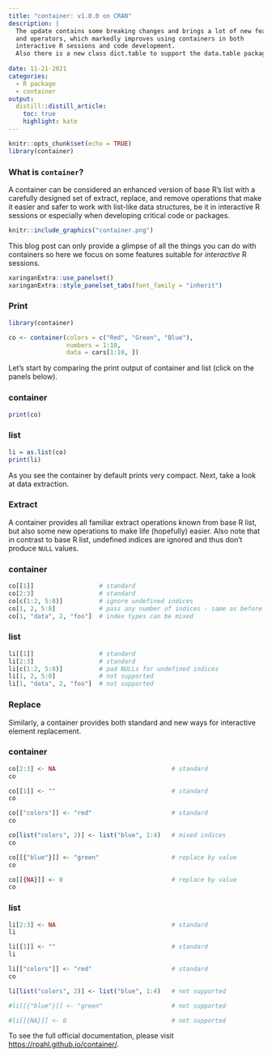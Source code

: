 ```yaml
---
title: "container: v1.0.0 on CRAN"
description: |
  The update contains some breaking changes and brings a lot of new features
  and operators, which markedly improves using containers in both 
  interactive R sessions and code development.
  Also there is a new class dict.table to support the data.table package.
  
date: 11-21-2021
categories:
  - R package
  - container
output:
  distill::distill_article:
    toc: true
    highlight: kate
---
```




```r
knitr::opts_chunk$set(echo = TRUE)
library(container)
```


### What is `container`?

<div>
A container can be considered an enhanced version of base R's list with a 
carefully designed set of extract, replace, and remove operations that make it 
easier and safer to work with list-like data structures, be it in interactive R
sessions or especially when developing critical code or packages.
</div>

<aside>
```r
knitr::include_graphics("container.png")
```

</aside>

This blog post can only provide a glimpse of all the things you can do with
containers so here we focus on some features suitable for
*interactive* R sessions.


```r
xaringanExtra::use_panelset()
xaringanExtra::style_panelset_tabs(font_family = "inherit")
```


### Print

```r
library(container)

co <- container(colors = c("Red", "Green", "Blue"),
                numbers = 1:10,
                data = cars[1:10, ])
```


Let's start by comparing the print output of container and list
(click on the panels below).

::::: {.panelset}

::: {.panel}

### container {.container-out}

```r
print(co)
```
:::

::: {.panel}

### list {.list-out}

```r
li = as.list(co)
print(li)
```

:::

:::::

As you see the container by default prints very compact. Next, take a look
at data extraction.


### Extract

A container provides all familiar extract operations known from base 
R list, but also some new operations to make life (hopefully) easier. 
Also note that in contrast to base R list,
undefined indices are ignored and thus don't produce `NULL` values. 

::::: {.panelset}

::: {.panel}

### container {.container-out}

```r
co[[1]]                  # standard
co[2:3]                  # standard
co[c(1:2, 5:8)]          # ignore undefined indices
co[1, 2, 5:8]            # pass any number of indices - same as before
co[1, "data", 2, "foo"]  # index types can be mixed
```
:::

::: {.panel}

### list {.list-out}

```r
li[[1]]                  # standard
li[2:3]                  # standard
li[c(1:2, 5:8)]          # pad NULLs for undefined indices
li[1, 2, 5:8]            # not supported
li[1, "data", 2, "foo"]  # not supported
```

:::

:::::

### Replace

Similarly, a container provides both standard and new 
ways for interactive element replacement.

::::: {.panelset}

::: {.panel}

### container {.container-out}

```r
co[2:3] <- NA                                # standard
co

co[[1]] <- ""                                # standard
co

co[["colors"]] <- "red"                      # standard
co

co[list("colors", 2)] <- list("blue", 1:4)   # mixed indices
co

co[[{"blue"}]] <- "green"                    # replace by value
co

co[[{NA}]] <- 0                              # replace by value
co
```
:::

::: {.panel}

### list {.list-out}

```r
li[2:3] <- NA                                # standard
li

li[[1]] <- ""                                # standard
li

li[["colors"]] <- "red"                      # standard
co

li[list("colors", 2)] <- list("blue", 1:4)   # not supported

#li[[{"blue"}]] <- "green"                   # not supported

#li[[{NA}]] <- 0                             # not supported
```

:::

:::::


To see the full official documentation, please visit
[https://rpahl.github.io/container/](https://rpahl.github.io/container/index.html). 
